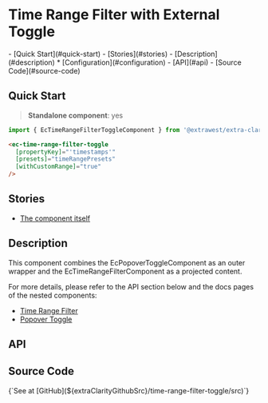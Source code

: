 


<style>
 { docsStylePatch }
</style>

<Meta
  of={ComponentStories}
  name="Overview"
/>

# Time Range Filter with External Toggle

<div className="table-of-contents">
  - [Quick Start](#quick-start)
  - [Stories](#stories)
  - [Description](#description)
    * [Configuration](#configuration)
  - [API](#api)
  - [Source Code](#source-code)
</div>

## Quick Start

> **Standalone component**: yes

```typescript
import { EcTimeRangeFilterToggleComponent } from '@extrawest/extra-clarity/time-range-filter-toggle';
```
```html
<ec-time-range-filter-toggle
  [propertyKey]="'timestamps'"
  [presets]="timeRangePresets"
  [withCustomRange]="true"
/>
```

## Stories

* [The component itself](/story/components-datagrid-filters-time-range-filter-external--component-itself-story)

## Description

This component combines the EcPopoverToggleComponent as an outer wrapper and
the EcTimeRangeFilterComponent as a projected content.

For more details, please refer to the API section below and the docs pages of the nested components:
* [Time Range Filter](/docs/components-datagrid-filters-time-range-filter--overview)
* [Popover Toggle](/docs/components-popover-toggle--overview)

## API

<ArgTypes sort="requiredFirst" />

## Source Code

<Markdown>
  {`See at [GitHub](${extraClarityGithubSrc}/time-range-filter-toggle/src)`}
</Markdown>
